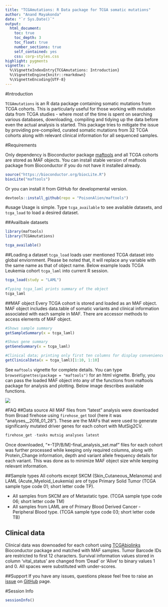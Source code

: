 ```yaml
---
title: "TCGAmutations: R Data package for TCGA somatic mutations"
author: "Anand Mayakonda"
date: "`r Sys.Date()`"
output: 
  html_document:
    toc: true
    toc_depth: 3
    toc_float: true
    number_sections: true
    self_contained: yes
    css: corp-styles.css
highlight: pygments
vignette: >
  %\VignetteIndexEntry{TCGAmutations: Introduction}
  %\VignetteEngine{knitr::rmarkdown}
  %\VignetteEncoding{UTF-8}
---
```


#Introduction

`TCGAmutations` is an R data package containing somatic mutations from TCGA cohorts. This is particularly useful for those working with mutation data from TCGA studies - where most of the time is spent on searching various databases, downloading, compiling and tidying up the data before even the actual analysis is started. This package tries to mitigate the issue by providing pre-compiled, curated somatic mutations from 32 TCGA cohorts along with relevant clinical information for all sequenced samples.

#Requirements

Only dependency is Bioconductor package [maftools](http://www.bioconductor.org/packages/release/bioc/html/maftools.html) and all TCGA cohorts are stored as MAF objects. You can install stable version of maftools package from Bioconductor if you do not have it installed already.

```r
source("https://bioconductor.org/biocLite.R")
biocLite("maftools")
```

Or you can install it from GitHub for developmental version.

```r
devtools::install_github(repo = "PoisonAlien/maftools")
```


#usage
Usage is simple. Type `tcga_available` to see available datasets, and `tcga_load` to load a desired dataset.

##Availbale datasets
```r
library(maftools)
library(TCGAmutations)

tcga_available()
```

##Loading a dataset
`tcga_load` loads user mentioned TCGA dataset into global enviornment. Please be noted that, it will replace any variable with the same name as that of object name. Below example loads TCGA Leukemia cohort `tcga_laml` into current R session.

```r
tcga_load(study = "LAML")

#Typing tcga_laml prints summary of the object
tcga_laml
```


##MAF object
Every TCGA cohort is stored and loaded as an MAF object. MAF object includes data.table of somatic variants and clinical information associated with each sample in MAF. There are accessor methods to access elements of MAF object.

```r
#Shows sample summary
getSampleSummary(x = tcga_laml)

#Shows gene summary
getGeneSummary(x = tcga_laml)

#Clinical data; printing only first ten columns for display convenience
getClinicalData(x = tcga_laml)[1:10, 1:10]
```

See `maftools` vignette for complete details. You can type `browseVignettes(package = "maftools")` for an html vignette. Briefly, you can pass the loaded MAF object into any of the functions from maftools package for analysis and plotting. Below image describes available functions.

![](overview.png)


#FAQ
##Data source
All MAF files from "latest" analysis were downloaded from Broad firehose using `firehose_get` tool (here it was "analyses__2016_01_28"). These are the MAFs that were used to generate significanly mutated driver genes for each cohort with MutSig2CV.

```r
firehose_get -tasks mutsig analyses latest
```

Once downloaded, "*-T[P/B/M]-final_analysis_set.maf" files for each cohort was further processed while keeping only required columns, along with Protein_Change information, depth and variant allele frequency details for each variant. This was done as to minimize MAF object size while keeping relevant information.

##Sample types
All cohorts except SKCM (Skin_Cutaneous_Melanoma) and LAML (Acute_Myeloid_Leukemia) are of type Primary Solid Tumor (TCGA sample type code 01; short letter code TP). 

  * All samples from SKCM are of Metastatic type. (TCGA sample type code 06; short letter code TM)
  * All samples from LAML are of Primary Blood Derived Cancer - Peripheral Blood type. (TCGA sample type code 03; short letter code TB)
  
## Clinical data
Clinical data was downoaded for each cohort using [TCGAbiolinks](http://www.bioconductor.org/packages/devel/bioc/html/TCGAbiolinks.html) Bioconductor package and matched with MAF samples. Tumor Barcode IDs are restricted to first 12 characters. Survival information values stored in column 'vital_status' are changed from 'Dead' or 'Alive' to binary values 1 and 0. All spaces were substituted with under-scores.

##Support
If you have any issues, questions please feel free to raise an [issue](https://github.com/PoisonAlien/TCGAmutations/issues) on [GitHub](https://github.com/PoisonAlienTCGAmutations/) page.

#Session Info
```r
sessionInfo()
```

